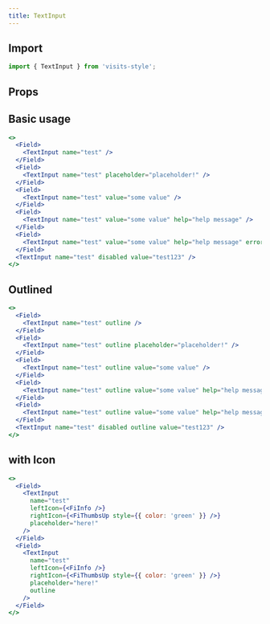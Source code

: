 ```yaml
---
title: TextInput
---
```



## Import

```javascript
import { TextInput } from 'visits-style';
```

## Props

<Props name="TextInput" />

## Basic usage

```jsx live
<>
  <Field>
    <TextInput name="test" />
  </Field>
  <Field>
    <TextInput name="test" placeholder="placeholder!" />
  </Field>
  <Field>
    <TextInput name="test" value="some value" />
  </Field>
  <Field>
    <TextInput name="test" value="some value" help="help message" />
  </Field>
  <Field>
    <TextInput name="test" value="some value" help="help message" error="error message" />
  </Field>
  <TextInput name="test" disabled value="test123" />
</>
```

## Outlined

```jsx live
<>
  <Field>
    <TextInput name="test" outline />
  </Field>
  <Field>
    <TextInput name="test" outline placeholder="placeholder!" />
  </Field>
  <Field>
    <TextInput name="test" outline value="some value" />
  </Field>
  <Field>
    <TextInput name="test" outline value="some value" help="help message" />
  </Field>
  <Field>
    <TextInput name="test" outline value="some value" help="help message" error="error message" />
  </Field>
  <TextInput name="test" disabled outline value="test123" />
</>
```

## with Icon

```jsx live
<>
  <Field>
    <TextInput
      name="test"
      leftIcon={<FiInfo />}
      rightIcon={<FiThumbsUp style={{ color: 'green' }} />}
      placeholder="here!"
    />
  </Field>
  <Field>
    <TextInput
      name="test"
      leftIcon={<FiInfo />}
      rightIcon={<FiThumbsUp style={{ color: 'green' }} />}
      placeholder="here!"
      outline
    />
  </Field>
</>
```
